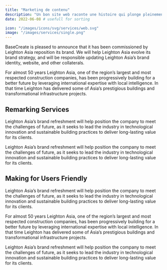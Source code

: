 ```yaml
---
title: "Marketing de contenu"
description: "Un bon site web raconte une histoire qui plonge pleinement les utilisateurs dans l’expérience."
date: 2022-06-08 # usefull for sorting

icon: "/images/icons/svg/services/web.svg"
image: "/images/services/single.png"
---
```


BaseCreate is pleased to announce that it has been commissioned by Leighton Asia reposition its brand. We will help Leighton Asia evolve its brand strategy, and will be responsible updating Leighton Asia’s brand identity, website, and other collaterals.

For almost 50 years Leighton Asia, one of the region’s largest and most respected construction companies, has been progressively building for a better future by leveraging international expertise with local intelligence. In that time Leighton has delivered some of Asia’s prestigious buildings and transformational infrastructure projects.

## Remarking Services

Leighton Asia’s brand refreshment will help position the company to meet the challenges of future, as it seeks to lead the industry in technological innovation and sustainable building practices to deliver long-lasting value for its clients.

<ImageList>
  <ImageItem
    imageSrc="/images/services/single-page-video-bg.png"
    imageAlt="example alt text"
    video_src="/videos/test-video.mp4"
    video_id="services-video"
    video_provider="html5"
  />
</ImageList>

Leighton Asia’s brand refreshment will help position the company to meet the challenges of future, as it seeks to lead the industry in technological innovation and sustainable building
practices to deliver long-lasting value for its clients.

## Making for Users Friendly

Leighton Asia’s brand refreshment will help position the company to meet the challenges of future, as it seeks to lead the industry in technological innovation and sustainable building practices to deliver long-lasting value for its clients.

For almost 50 years Leighton Asia, one of the region’s largest and most respected construction companies, has been progressively building for a better future by leveraging international expertise with local intelligence. In that time Leighton has delivered some of Asia’s prestigious buildings and transformational infrastructure projects.

<CardWrapper>
  <Card
    title="Custom Solution"
    description="We care success relationships fuel success we love building"
    icon="/images/icons/svg/services/brand.svg"
    buttonLabel="Contact Us"
    buttonUrl="/contact/"
  />
  <Card
    title="In-time Result"
    description="We care success relationships fuel success we love building"
    icon="/images/icons/svg/services/web.svg"
    buttonLabel="Contact Us"
    buttonUrl="/contact/"
  />
</CardWrapper>

Leighton Asia’s brand refreshment will help position the company to meet the challenges of future, as it seeks to lead the industry in technological innovation and sustainable building practices to deliver long-lasting value for its clients.
